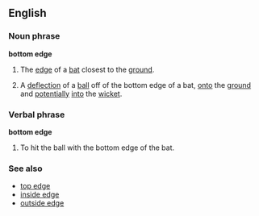 ==English==
===Noun phrase===
'''bottom edge'''
#{{Cricket}}The [[edge]] of a [[bat]] closest to the [[ground]].
#{{Cricket}}A [[deflection]] of a [[ball]] off of the bottom edge of a bat, [[onto]] the [[ground]] and [[potentially]] [[into]] the [[wicket]].
===Verbal phrase===
'''bottom edge'''
#{{Cricket}}To hit the ball with the bottom edge of the bat.
===See also===
* [[top edge]]
* [[inside edge]]
* [[outside edge]]